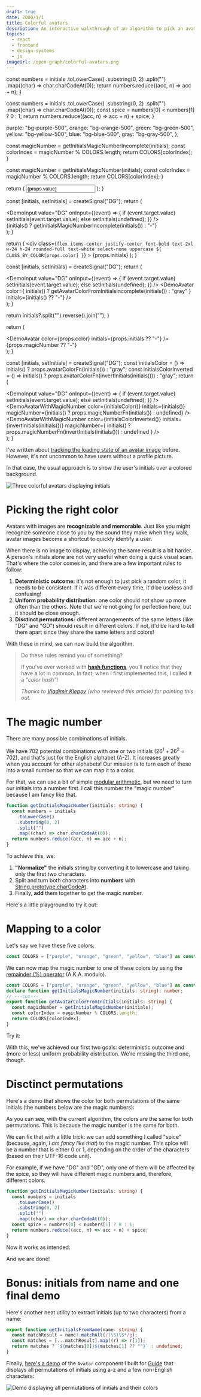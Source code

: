 ```yaml
---
draft: true
date: 2000/1/1
title: Colorful avatars
description: An interactive walkthrough of an algorithm to pick an avatar's color based on the user's initials.
topics:
  - react
  - frontend
  - design-systems
  - js
imageUrl: /open-graph/colorful-avatars.png
---
```



  const numbers = initials
    .toLowerCase()
    .substring(0, 2)
    .split("")
    .map((char) => char.charCodeAt(0));
  return numbers.reduce((acc, n) => acc + n);
}

  const numbers = initials
    .toLowerCase()
    .substring(0, 2)
    .split("")
    .map((char) => char.charCodeAt(0));
  const spice = numbers[0] < numbers[1] ? 0 : 1;
  return numbers.reduce((acc, n) => acc + n) + spice;
}

  purple: "bg-purple-500",
  orange: "bg-orange-500",
  green: "bg-green-500",
  yellow: "bg-yellow-500",
  blue: "bg-blue-500",
  gray: "bg-gray-500",
};

  const magicNumber = getInitialsMagicNumberIncomplete(initials);
  const colorIndex = magicNumber % COLORS.length;
  return COLORS[colorIndex];
}

  const magicNumber = getInitialsMagicNumber(initials);
  const colorIndex = magicNumber % COLORS.length;
  return COLORS[colorIndex];
}

  return (
    <input
      value={props.value}
      aria-label="Initials"
      class="text-2xl w-24 h-12 border-2 border-accent rounded uppercase text-center focus:outline-none focus-visible:border-4 focus-scroll-target"
      type="text"
      maxlength={2}
      onInput={props.onInput}
    />
  );
}

  const [initials, setInitials] = createSignal("DG");
  return (
    <div class="flex items-center justify-center gap-4">
      <DemoInput
        value="DG"
        onInput={(event) => {
          if (event.target.value) setInitials(event.target.value);
          else setInitials(undefined);
        }}
      />
      <div class="text-2xl">
        {initials() ? getInitialsMagicNumberIncomplete(initials()) : "-"}
      </div>
    </div>
  );
}

  return (
    <div
      class={`flex items-center justify-center font-bold text-2xl w-24 h-24 rounded-full text-white select-none uppercase ${
        CLASS_BY_COLOR[props.color]
      }`}
    >
      {props.initials}
    </div>
  );
}

  const [initials, setInitials] = createSignal("DG");
  return (
    <div class="flex items-center justify-center gap-4">
      <DemoInput
        value="DG"
        onInput={(event) => {
          if (event.target.value) setInitials(event.target.value);
          else setInitials(undefined);
        }}
      />
      <DemoAvatar
        color={
          initials() ? getAvatarColorFromInitialsIncomplete(initials()) : "gray"
        }
        initials={initials() ?? "-"}
      />
    </div>
  );
}

  return initials?.split("").reverse().join("");
}

  return (
    <div class="flex flex-col items-center justify-center gap-2">
      <DemoAvatar color={props.color} initials={props.initials ?? "-"} />
      <div class="text-2xl">{props.magicNumber ?? "-"}</div>
    </div>
  );
}

  const [initials, setInitials] = createSignal("DG");
  const initialsColor = () =>
    initials() ? props.avatarColorFn(initials()) : "gray";
  const initialsColorInverted = () =>
    initials() ? props.avatarColorFn(invertInitials(initials())) : "gray";
  return (
    <div class="flex items-center justify-center gap-4">
      <DemoInput
        value="DG"
        onInput={(event) => {
          if (event.target.value) setInitials(event.target.value);
          else setInitials(undefined);
        }}
      />
      <DemoAvatarWithMagicNumber
        color={initialsColor()}
        initials={initials()}
        magicNumber={initials() ? props.magicNumberFn(initials()) : undefined}
      />
      <DemoAvatarWithMagicNumber
        color={initialsColorInverted()}
        initials={invertInitials(initials())}
        magicNumber={
          initials()
            ? props.magicNumberFn(invertInitials(initials()))
            : undefined
        }
      />
    </div>
  );
}

I've written about [tracking the loading state of an avatar image](/article/use-image-is-loaded) before. However, it's not uncommon to have users without a profile picture.

In that case, the usual approach is to show the user's initials over a colored background.

![Three colorful avatars displaying initials](avatar-group.png)

# Picking the right color

Avatars with images are **recognizable and memorable**. Just like you might recognize someone close to you by the sound they make when they walk, avatar images become a shortcut to quickly identify a user.

When there is no image to display, achieving the same result is a bit harder. A person's initials alone are not very useful when doing a quick visual scan. That's where the color comes in, and there are a few important rules to follow:

1. **Deterministic outcome:** it's not enough to just pick a random color, it needs to be consistent. If it was different every time, it'd be useless and confusing!
2. **Uniform probability distribution:** one color should not show up more often than the others. Note that we're not going for perfection here, but it should be close enough.
3. **Disctinct permutations:** different arrangements of the same letters (like "DG" and "GD") should result in different colors. If not, it'd be hard to tell them apart since they share the same letters and colors!

With these in mind, we can now build the algorithm.

> Do these rules remind you of something?
>
> If you've ever worked with **[hash functions](https://en.wikipedia.org/wiki/Hash_function)**, you'll notice that they have a lot in common. In fact, when I first implemented this, I called it a _"color hash"_!
>
> _Thanks to [Vladimir Klepov](https://twitter.com/thoughtspile) (who reviewed this article) for pointing this out._

# The magic number

There are many possible combinations of initials.

We have 702 potential combinations with one or two initials ($26^1 + 26^2 = 702$), and that's just for the English alphabet (A-Z). It increases greatly when you account for other alphabets! Our mission is to turn each of these into a small number so that we can map it to a color.

For that, we can use a bit of simple [modular arithmetic](https://en.wikipedia.org/wiki/Modular_arithmetic), but we need to turn our initials into a number first. I call this number the "magic number" because I am fancy like that.

```ts twoslash
function getInitialsMagicNumber(initials: string) {
  const numbers = initials
    .toLowerCase()
    .substring(0, 2)
    .split("")
    .map((char) => char.charCodeAt(0));
  return numbers.reduce((acc, n) => acc + n);
}
```

To achieve this, we:

1. **"Normalize"** the initials string by converting it to lowercase and taking only the first two characters.
2. Split and turn both characters into **numbers** with [String.prototype.charCodeAt](https://developer.mozilla.org/en-US/docs/Web/JavaScript/Reference/Global_Objects/String/charCodeAt).
3. Finally, **add** them together to get the magic number.

Here's a little playground to try it out:

<MagicNumberDemoIncomplete />

# Mapping to a color

Let's say we have these five colors:

```ts twoslash
const COLORS = ["purple", "orange", "green", "yellow", "blue"] as const;
```

We can now map the magic number to one of these colors by using the [remainder (%) operator](https://developer.mozilla.org/en-US/docs/Web/JavaScript/Reference/Operators/Remainder) (A.K.A. modulo).

```ts twoslash
const COLORS = ["purple", "orange", "green", "yellow", "blue"] as const;
declare function getInitialsMagicNumber(initials: string): number;
// ---cut---
export function getAvatarColorFromInitials(initials: string) {
  const magicNumber = getInitialsMagicNumber(initials);
  const colorIndex = magicNumber % COLORS.length;
  return COLORS[colorIndex];
}
```

Try it:

<InitialsColorDemoIncomplete />

With this, we've achieved our first two goals: deterministic outcome and (more or less) uniform probability distribution. We're missing the third one, though.

# Disctinct permutations

Here's a demo that shows the color for both permutations of the same initials (the numbers below are the magic numbers):

<InitialsPermutationsDemo
  avatarColorFn={getAvatarColorFromInitialsIncomplete}
  magicNumberFn={getInitialsMagicNumberIncomplete}
/>

As you can see, with the current algorithm, the colors are the same for both permutations. This is because the magic number is the same for both.

We can fix that with a little trick: we can add something I called "spice" (because, again, _I am fancy like that_) to the magic number. This spice will be a number that is either 0 or 1, depending on the order of the characters (based on their UTF-16 code unit).

For example, if we have "DG" and "GD", only one of them will be affected by the spice, so they will have different magic numbers and, therefore, different colors.

```ts twoslash {7-8}
function getInitialsMagicNumber(initials: string) {
  const numbers = initials
    .toLowerCase()
    .substring(0, 2)
    .split("")
    .map((char) => char.charCodeAt(0));
  const spice = numbers[0] < numbers[1] ? 0 : 1;
  return numbers.reduce((acc, n) => acc + n) + spice;
}
```

Now it works as intended:

<InitialsPermutationsDemo
  avatarColorFn={getAvatarColorFromInitials}
  magicNumberFn={getInitialsMagicNumber}
/>

And we are done!

# Bonus: initials from name and one final demo

Here's another neat utility to extract initials (up to two characters) from a name:

```ts twoslash
export function getInitialsFromName(name: string) {
  const matchResult = name?.matchAll(/(\S)\S*/g);
  const matches = [...matchResult].map((r) => r[1]);
  return matches ? `${matches[0]}${matches[1] ?? ""}` : undefined;
}
```

Finally, [here's a demo](https://atlas.guide.co/?path=/story/components-avatar--colors) of the `Avatar` component I built for [Guide](https://guide.co) that displays all permutations of initials using a-z and a few non-English characters:

![Demo displaying all permutations of initials and their colors](avatar-permutations.gif)
